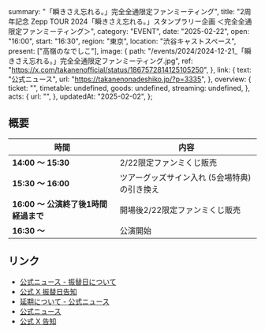   summary: "「瞬きさえ忘れる。」完全全通限定ファンミーティング",
  title:
    "2周年記念 Zepp TOUR 2024「瞬きさえ忘れる。」スタンプラリー企画 ＜完全全通限定ファンミーティング＞",
  category: "EVENT",
  date: "2025-02-22",
  open: "16:00",
  start: "16:30",
  region: "東京",
  location: "渋谷キャストスペース",
  present: ["高嶺のなでしこ"],
  image: {
    path: "/events/2024/2024-12-21_「瞬きさえ忘れる。」完全全通限定ファンミーティング.jpg",
    ref: "https://x.com/takanenofficial/status/1867572814125105250",
  },
  link: {
    text: "公式ニュース",
    url: "https://takanenonadeshiko.jp/?p=3335",
  },
  overview: {
    ticket: "",
    timetable: undefined,
    goods: undefined,
    streaming: undefined,
  },
  acts: {
    url: "",
  },
  updatedAt: "2025-02-02",
};

## 概要

| 時間                                 | 内容                                          |
| ------------------------------------ | --------------------------------------------- |
| **14:00 〜 15:30**                   | 2/22限定ファンミくじ販売                      |
| **15:30 〜 16:00**                   | ツアーグッズサイン入れ (5会場特典) の引き換え |
| **16:00 〜 公演終了後1時間経過まで** | 開場後2/22限定ファンミくじ販売                |
| **16:30 〜**                         | 公演開始                                      |

## リンク

- [公式ニュース - 振替日について](https://takanenonadeshiko.jp/?p=3335)
- [公式 X 振替日告知](https://x.com/takanenofficial/status/1885302030975328526)
- [延期について - 公式ニュース](https://takanenonadeshiko.jp/?p=3130)
- [公式ニュース](https://takanenonadeshiko.jp/?p=3089)
- [公式 X 告知](https://x.com/takanenofficial/status/1867572814125105250)
